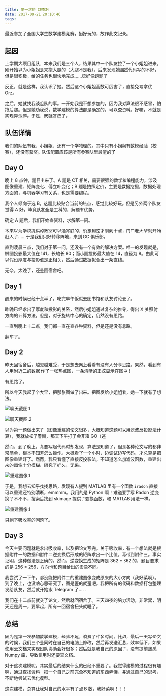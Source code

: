 ```yaml
---
title: 第一次的 CUMCM
date: 2017-09-21 20:10:46
tags:
---
```


最近参加了全国大学生数学建模竞赛，挺好玩的，故作此文记录。<!--more-->

## 起因

上学期大项目组队，本来我们是三个人，结果其中一个队友拉了一个小姐姐进来。刚开始以为小姐姐是来抱大腿的（大腿不是我），后来发现她虽然代码写的不好，但是很积极，给的任务也很快地完成……唔好像跑题了

反正，就是这样，我认识了她。然后这个小姐姐高数可厉害了，直接免考拿优 Orz。

之后，她就找我谈组队的事。一开始我是不想参加的，因为我对算法很不感冒，怕拖后腿。但是她劝我说，数学建模的算法都是确定的，可以查资料。好嘛，不就是实现算法嘛。于是，我就答应了。

## 队伍详情

我们的队伍有我、小姐姐、还有一个学物理的。其中只有小姐姐有数模经验（校赛），还没有获奖。队伍配置应该是所有参赛队里最渣的了

## Day 0

晚上 8 点钟，题目出来了。A 题是 CT 相关，需要很强的数学和编程能力，涉及图像重建、矩阵变化、傅立叶变化；B 题是拍照定价，主要是数据挖掘，数据处理方面的，与机器学习有关系，也是需要编程。

我个人倾向于选 B，这题比较贴合当前的热点，感觉比较好玩。但是另外两个队友觉得 A 好，毕竟队友全是工科的，解题有优势。

确定 A 题后，我们开始查资料，求解第一问。

本来以为学校提供的教室可以通宵肛的，没想到这才刚到十点，门口老大爷就开始赶人了……于是我们只好转移阵地，来到 GC 俱乐部。

直到凌晨三点，我们对于第一问，还没有一个有效的解决方案。唯一的发现就是，椭圆投影最大值在 141，长轴长 80；而小圆投影最大值在 14，直径为 8。由此可以假设厚度与投影值是正相关，然后通过数据拟合出一条直线。

无奈，太晚了，还是回宿舍吧。

## Day 1

醒来的时候已经十点半了，吃完早午饭就去图书馆和队友讨论去了。

昨晚已经求出了厚度和投影的关系，然后小姐姐通过复杂的推导，得出 X 关照射方向的计算方法。但是，对于旋转中心的确定，仍然没有思路。

一直到晚上十二点，我们都一直在查各种资料，但是还是没有思路。

翻车了。

## Day 2

昨天回宿舍后，越想越难受，于是想去网上看看有没有人分享思路。果然，看到有人用附近二的数据
作了一张热点图，一条清晰的正弦显示在图中！

有思路了。

所以今天我起了个大早，把那张图做了出来。把图发给小姐姐看，她一下就有了想法。

![聊天截图.1](./images/photo_2017-09-21_19-47-08.jpg)

![聊天截图.2](./images/photo_2017-09-21_19-47-12.jpg)

以为第一题做出来了（图像重建的论文很多，大概知道这题可以用滤波反投影法计算），我就放松了警惕，那天下午打了会开箱 GO（逃

然而，到了晚上，真要写起代码时却发现，算法是知道了，但是各种论文写的都非常简单，根本不知道怎么操作。大概看了一个小时，边调试边写代码，才总算是把图像重建好了。然而，我只看懂了直接反投影法，不知道怎么加滤波函数，重建出来的图像十分模糊。研究了好久，无果。

![重建图像.1](./images/photo_2017-09-21_19-47-01.jpg)

于是，我想去知乎找找思路，发现有人提到 MATLAB 里有一个函数 `iradon` 直接可以重建还特别清晰，emmmm。我用的是 Python 啊！难道要手写 Radon 逆变换？不不不，搜索后找到 skimage 提供了变换函数，和 MATLAB 用法一样。

![重建图像.1](./images/photo_2017-09-21_19-47-53.jpg)

只剩下吸收率的问题了。

## Day 3

今天主要问题就是求出吸收率，以及把论文写完。关于吸收率，有一个想法就是根据附件一的数据和附件二逆变换后形成的矩阵求出一个比值，再带到附件三。事实证明，这种做法是正确的。然而，逆变换生成的矩阵是 362 \* 362 的，题目要求的是 256 \* 256，方向也和题目给出的图像不同。

我尝试了一下午，都没能把附件二的重建图像变成原来的大小方向（我好菜啊）。到了晚上，也没啥心思研究了，图是歪的就歪吧。我把所有的代码和数据打包整理发给队友，然后就开始水 Telegram 了……

我们在十二点前就交了论文，然后就回宿舍了。三天四夜的脑力活动，非常累，明天还是周一，要早起，所有一回宿舍扭头就睡了。

## 总结

因为是第一次参加数学建模，经验不足，浪费了许多时间。比如，最后一天写论文的时候，我们三个是同时在自己的电脑上修改，然后再发送汇总，效率低下，如果使用云文档来实现团队协助会好很多；然后就是我自己的原因了，没有提前熟悉 Numpy 库，导致使用时还要查文档。

对于这次建模呢，其实最后的结果什么的已经不重要了。我觉得建模的过程很有趣啊，通过查找资料，把一个自己之前完全不知道的东西弄懂，并通过自己的思考，不断地尝试去优化模型。

这次建模，总算让我对自己的水平有了点 B 数，我好菜啊！！！
